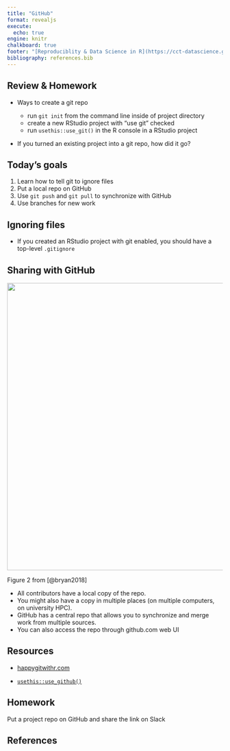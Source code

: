 ```yaml
---
title: "GitHub"
format: revealjs
execute: 
  echo: true
engine: knitr
chalkboard: true
footer: "[Reproduciblity & Data Science in R](https://cct-datascience.github.io/repro-data-sci/)"
bibliography: references.bib
---
```


## Review & Homework

-   Ways to create a git repo

    -   run `git init` from the command line inside of project directory
    -   create a new RStudio project with "use git" checked
    -   run `usethis::use_git()` in the R console in a RStudio project

-   If you turned an existing project into a git repo, how did it go?

## Today's goals

1.  Learn how to tell git to ignore files
2.  Put a local repo on GitHub
3.  Use `git push` and `git pull` to synchronize with GitHub
4.  Use branches for new work

## Ignoring files

-   If you created an RStudio project with git enabled, you should have a top-level `.gitignore`

## Sharing with GitHub

![](github-diagram-bryan.png){fig-align="center" width="671"}

::: aside
Figure 2 from [@bryan2018]
:::

::: notes
-   All contributors have a local copy of the repo.
-   You might also have a copy in multiple places (on multiple computers, on university HPC).
-   GitHub has a central repo that allows you to synchronize and merge work from multiple sources.
-   You can also access the repo through github.com web UI
:::

## Resources

-   [happygitwithr.com](https://happygitwithr.com/)

-   [`usethis::use_github()`](https://usethis.r-lib.org/reference/use_github.html)

## Homework

Put a project repo on GitHub and share the link on Slack

## References

::: refs
:::

